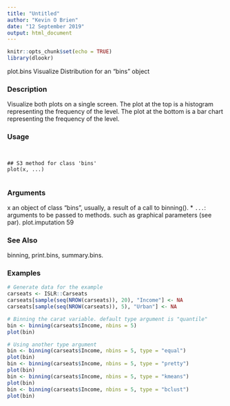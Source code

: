 ```yaml
---
title: "Untitled"
author: "Kevin O Brien"
date: "12 September 2019"
output: html_document
---
```


```r
knitr::opts_chunk$set(echo = TRUE)
library(dlookr)
```



plot.bins Visualize Distribution for an "bins" object

### Description 

Visualize both plots on a single screen. The plot at the top is a histogram representing the frequency
of the level. The plot at the bottom is a bar chart representing the frequency of the level.

### Usage 
<pre><code>

## S3 method for class 'bins'
plot(x, ...)

</code></pre>
### Arguments
 
x an object of class "bins", usually, a result of a call to binning().
* ``...``: arguments to be passed to methods. such as graphical parameters (see par).
plot.imputation 59

### See Also
 
binning, print.bins, summary.bins.

### Examples
```r

# Generate data for the example
carseats <- ISLR::Carseats
carseats[sample(seq(NROW(carseats)), 20), "Income"] <- NA
carseats[sample(seq(NROW(carseats)), 5), "Urban"] <- NA
```


```r
# Binning the carat variable. default type argument is "quantile"
bin <- binning(carseats$Income, nbins = 5)
plot(bin)
```


```r
# Using another type argument
bin <- binning(carseats$Income, nbins = 5, type = "equal")
plot(bin)
bin <- binning(carseats$Income, nbins = 5, type = "pretty")
plot(bin)
bin <- binning(carseats$Income, nbins = 5, type = "kmeans")
plot(bin)
bin <- binning(carseats$Income, nbins = 5, type = "bclust")
plot(bin)
```
